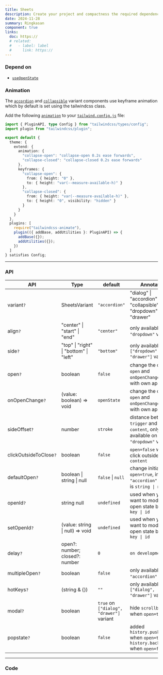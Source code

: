 ```yaml
---
title: Sheets
description: Create your project and compactness the required dependencies.
date: 2024-11-28
summary: Ringkasan
component: true
links:
  doc: https://
  # related:
  #   - label: label
  #     link: https://
---
```


### Depend on

- [`useOpenState`](/docs/hooks/use-open-state)

### Animation

The [`accordion`](/docs/components/web/sheets#sheets-accordion) and [`collapsible`](/docs/components/web/sheets#sheets-collapsible) variant components use keyframe animation which by default is set using the tailwindcss class.

Add the following [`animation`](https://tailwindcss.com/docs/animation#customizing-your-theme) to your [`tailwind.config.js`](https://tailwindcss.com/docs/configuration) file:

```ts
import { PluginAPI, type Config } from "tailwindcss/types/config";
import plugin from "tailwindcss/plugin";

export default {
  theme: {
    extend: {
      animation: {
        "collapse-open": "collapse-open 0.2s ease forwards",
        "collapse-closed": "collapse-closed 0.2s ease forwards"
      },
      keyframes: {
        "collapse-open": {
          from: { height: "0" },
          to: { height: "var(--measure-available-h)" }
        },
        "collapse-closed": {
          from: { height: "var(--measure-available-h)" },
          to: { height: "0", visibility: "hidden" }
        }
      }
    }
  },
  plugins: [
    require("tailwindcss-animate"),
    plugin(({ addBase, addUtilities }: PluginAPI) => {
      addBase({});
      addUtilities({});
    })
  ]
} satisfies Config;
```

---

### API

| API                    | Type                                   | default                                  | Annotation                                                                          |
| ---------------------- | -------------------------------------- | ---------------------------------------- | ----------------------------------------------------------------------------------- |
| variant`?`             | SheetsVariant                          | `"accordion"`                            | "dialog" \| "accordion" \| "collapsible" \| "dropdown" \| "drawer"                  |
| align`?`               | "center" \| "start" \| "end"           | `"center"`                               | only available on `"dropdown"` variant                                              |
| side`?`                | "top" \| "right" \| "bottom" \| "left" | `"bottom"`                               | only available on `["dropdown", "drawer"]` variant                                  |
| open`?`                | boolean                                | `false`                                  | change the original `open` and `onOpenChange` state with own approach               |
| onOpenChange`?`        | (value: boolean) => void               | `openState`                              | change the original `open` and `onOpenChange` state with own approach               |
| sideOffset`?`          | number                                 | `stroke`                                 | distance between `trigger` and `content`, only available on `"dropdown"` variant    |
| clickOutsideToClose`?` | boolean                                | `false`                                  | `open=false` when click outside `content`                                           |
| defaultOpen`?`         | boolean \| string \| null              | `false` \| `null`                        | change initial `open=true`, in case `"accordion"` variant is `string \| null`       |
| openId`?`              | string null                            | `undefined`                              | used when you want to modify the open state based on `key \| id`                    |
| setOpenId`?`           | (value: string \| null) => void        | `undefined`                              | used when you want to modify the open state based on `key \| id`                    |
| delay`?`               | open?: number; closed?: number         | `0`                                      | `on development`                                                                    |
| multipleOpen`?`        | boolean                                | `false`                                  | only available on `"accordion"` variant                                             |
| hotKeys`?`             | (string & {})                          | `""`                                     | only available on `["dialog", "drawer"]` variant                                    |
| modal`?`               | boolean                                | `true` on `["dialog", "drawer"]` variant | hide `scrollbar` body when `open=true`                                              |
| popstate`?`            | boolean                                | `false`                                  | added `history.pushState()` when `open=true` and `history.back()` when `open=false` |

---

### Code
